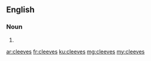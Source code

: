 ==English==

===Noun===
{{head|en}}

# {{plural of|cleeve}}

[[ar:cleeves]]
[[fr:cleeves]]
[[ku:cleeves]]
[[mg:cleeves]]
[[my:cleeves]]